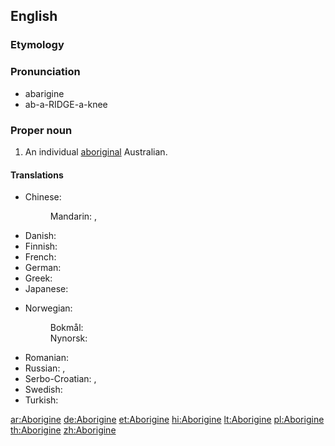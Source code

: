 {{also|aborigine}}
==English==

===Etymology===
{{back-form|Aborigines}}

===Pronunciation===
* abarigine
*ab-a-RIDGE-a-knee

===Proper noun===
{{en-proper noun|s}}

# An individual [[aboriginal]] Australian.

====Translations====
{{trans-top|an individual aboriginal Australian}}
* Chinese:
*: Mandarin: {{t+|cmn|澳洲原住民|tr=Àozhōu yuánzhùmín|sc=Hani}}, {{t+|cmn|原住民|tr=yuánzhùmín|sc=Hani}}
* Danish: {{t+|da|aboriginer|c}}
* Finnish: {{t+|fi|aborigine}}
* French: {{t+|fr|Aborigène|m|f}}
* German: {{t+|de|Aborigine|m}}
* Greek: {{t|el|Αβορίγινας|m|tr=Avoríginas|sc=Grek}}
* Japanese: {{t|ja|アボリジニ|tr=aborijini|sc=Jpan}}
{{trans-mid}}
* Norwegian:
*: Bokmål: {{t+|no|aborigin|m}}
*: Nynorsk: {{t+|no|aborigin|m}}
* Romanian: {{t+|ro|aborigen|m}}
* Russian: {{t+|ru|абориген|m|tr=aborigén|sc=Cyrl}}, {{t+|ru|аборигенка|f|tr=aborigénka|sc=Cyrl}}
* Serbo-Croatian: {{t|sh|Aboridžin|m}}, {{t|sh|Абориџин|m}}
* Swedish: {{t+|sv|aborigin|c}}
* Turkish: {{t+|tr|Aborjin}}
{{trans-bottom}}

[[ar:Aborigine]]
[[de:Aborigine]]
[[et:Aborigine]]
[[hi:Aborigine]]
[[lt:Aborigine]]
[[pl:Aborigine]]
[[th:Aborigine]]
[[zh:Aborigine]]